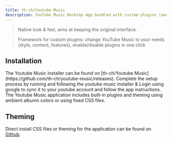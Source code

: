 ```yaml
---
title: th-ch/Youtube Music
description: YouTube Music Desktop App bundled with custom plugins (and built-in ad blocker / downloader)
---
```


> Native look & feel, aims at keeping the original interface.

> Framework for custom plugins: change YouTube Music to your needs (style, content, features), enable/disable plugins in one click

## Installation

<Stepper>
  <StepperItem title="Step 1: Get the installer">
    The Youtube Music installer can be found on [th-ch/Youtube
    Music](https://github.com/th-ch/youtube-music/releases).
  </StepperItem>
  <StepperItem title="Step 2: Setup & Login">
    Complete the setup process by running and following the youtube music
    installer & Login using google to sync it to your youtube account and follow
    the app instructions.
  </StepperItem>
  <StepperItem title="Step 3: To modify youtube music install">
    The Youtube Music application includes built-in plugins and theming using
    ambient albumn colors or using fixed CSS files.
  </StepperItem>
</Stepper>

## Theming

Direct install CSS files or theming for the application can be found on [Github](https://github.com/kerichdev/themes-for-ytmdesktop-player).
